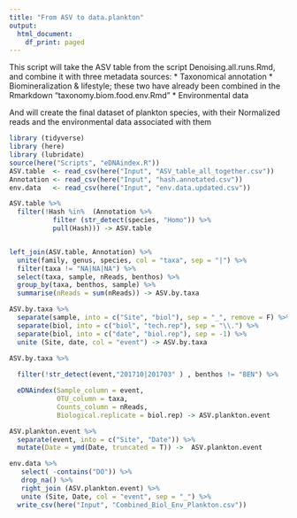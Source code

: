 ```yaml
---
title: "From ASV to data.plankton"
output:
  html_document:
    df_print: paged
---
```


This script will take the ASV table from the script Denoising.all.runs.Rmd, and combine it with three metadata sources:
  * Taxonomical annotation
  * Biomineralization & lifestyle; these two have already been combined in the Rmarkdown "taxonomy.biom.food.env.Rmd"
  * Environmental data

And will create the final dataset of plankton species, with their Normalized reads and the environmental data associated with them



```r
library (tidyverse)
library (here)
library (lubridate)
source(here("Scripts", "eDNAindex.R"))
ASV.table  <- read_csv(here("Input", "ASV_table_all_together.csv"))
Annotation <- read_csv(here("Input", "hash.annotated.csv"))
env.data   <- read_csv(here("Input", "env.data.updated.csv"))
```


```r
ASV.table %>% 
  filter(!Hash %in%  (Annotation %>% 
           filter (str_detect(species, "Homo")) %>% 
           pull(Hash))) -> ASV.table


left_join(ASV.table, Annotation) %>% 
  unite(family, genus, species, col = "taxa", sep = "|") %>% 
  filter(taxa != "NA|NA|NA") %>% 
  select(taxa, sample, nReads, benthos) %>% 
  group_by(taxa, benthos, sample) %>% 
  summarise(nReads = sum(nReads)) -> ASV.by.taxa

ASV.by.taxa %>% 
  separate(sample, into = c("Site", "biol"), sep = "_", remove = F) %>% 
  separate(biol, into = c("biol", "tech.rep"), sep = "\\.") %>% 
  separate(biol, into = c("date", "biol.rep"), sep = -1) %>% 
  unite (Site, date, col = "event") -> ASV.by.taxa

ASV.by.taxa %>% 
  
  filter(!str_detect(event,"201710|201703" ) , benthos != "BEN") %>% 

  eDNAindex(Sample_column = event,
            OTU_column = taxa,
            Counts_column = nReads,
            Biological.replicate = biol.rep) -> ASV.plankton.event

ASV.plankton.event %>% 
  separate(event, into = c("Site", "Date")) %>% 
  mutate(Date = ymd(Date, truncated = T)) ->  ASV.plankton.event

env.data %>%  
   select( -contains("DO")) %>% 
   drop_na() %>% 
   right_join (ASV.plankton.event) %>% 
   unite (Site, Date, col = "event", sep = "_") %>% 
  write_csv(here("Input", "Combined_Biol_Env_Plankton.csv"))
```

